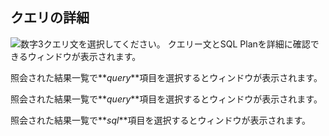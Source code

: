 ## クエリの詳細

<Xclude product='postgresql,mysql,oracle,cubrid,oracle-pro,oracle-v1'>

![数字3](/img/number-03.png)クエリ文を選択してください。 クエリー文とSQL Planを詳細に確認できる<Cmdname sid="TTL06224" className="uitext" />ウィンドウが表示されます。

<ImgLang img="db-sql-details-common.png" desc="SQL詳細" />

</Xclude>

<InDoc product='postgresql,mysql'>

照会された結果一覧で**_query_**項目を選択すると<Cmdname sid="TTL06224" className="uitext" />ウィンドウが表示されます。

<ImgLang img="db-sql-details-postgresql.png" desc="SQL詳細" />

</InDoc>

<InDoc product='oracle-pro,oracle'>

照会された結果一覧で**_query_**項目を選択すると<Cmdname sid="TTL06224" className="uitext" />ウィンドウが表示されます。

<ImgLang img="db-sql-details-oracle-pro.png" desc="SQL詳細" />

</InDoc>

<InDoc product='oracle,cubrid'>

照会された結果一覧で**_sql_**項目を選択すると<Cmdname sid="TTL06224" className="uitext" />ウィンドウが表示されます。

<ImgLang img="db-sql-details-common.png" desc="SQL詳細" />

</InDoc>

